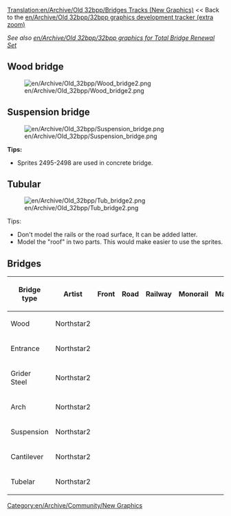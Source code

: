[[Translation:en/Archive/Old 32bpp/Bridges Tracks (New Graphics)]]
<< Back to the [[en/Archive/Old 32bpp/32bpp graphics development tracker (extra zoom)]]

''See also [[en/Archive/Old 32bpp/32bpp graphics for Total Bridge Renewal Set]]''

==Wood bridge==
[[File:en/Archive/Old 32bpp/Wood bridge2.png]]

==Suspension bridge==
[[File:en/Archive/Old 32bpp/Suspension bridge.png]]

'''Tips:'''
*Sprites 2495-2498 are used in concrete bridge.

==Tubular==
[[File:en/Archive/Old 32bpp/Tub bridge2.png]]

Tips:
*Don't model the rails or the road surface, It can be added latter.
*Model the "roof" in two parts. This would make easier to use the sprites.




<!--old content of page-->

== Bridges ==
{| border=1 style="background:#e7ebff;"
! Bridge type
! Artist
! Front
! Road
! Railway
! Monorail
! Maglev
|-
|Wood
|Northstar2
{{en/Archive/Old 32bpp/Done}}
{{en/Archive/Old 32bpp/Done}}
{{en/Archive/Old 32bpp/Done}}
{{en/Archive/Old 32bpp/Done}}
{{en/Archive/Old 32bpp/Unclaimed}}
|-
|Entrance
|Northstar2
{{en/Archive/Old 32bpp/Done-details}}
{{en/Archive/Old 32bpp/Done-details}}
{{en/Archive/Old 32bpp/WIP}}
{{en/Archive/Old 32bpp/WIP}}
{{en/Archive/Old 32bpp/Unclaimed}}
|-
|Grider Steel
|Northstar2
{{en/Archive/Old 32bpp/Done}}
{{en/Archive/Old 32bpp/Done}}
{{en/Archive/Old 32bpp/Done}}
{{en/Archive/Old 32bpp/Done}}
{{en/Archive/Old 32bpp/Unclaimed}}
|-
|Arch
|Northstar2
{{en/Archive/Old 32bpp/Done}}
{{en/Archive/Old 32bpp/Done}}
{{en/Archive/Old 32bpp/Done}}
{{en/Archive/Old 32bpp/Done}}
{{en/Archive/Old 32bpp/Unclaimed}}
|-
|Suspension
|Northstar2
{{en/Archive/Old 32bpp/Done}}
{{en/Archive/Old 32bpp/Done}}
{{en/Archive/Old 32bpp/Done}}
{{en/Archive/Old 32bpp/Done}}
{{en/Archive/Old 32bpp/Unclaimed}}
|-
|Cantilever
|Northstar2
{{en/Archive/Old 32bpp/Done}}
{{en/Archive/Old 32bpp/Done}}
{{en/Archive/Old 32bpp/Done}}
{{en/Archive/Old 32bpp/Done}}
{{en/Archive/Old 32bpp/Unclaimed}}
|-
|Tubelar
|Northstar2
{{en/Archive/Old 32bpp/Done}}
{{en/Archive/Old 32bpp/Done}}
{{en/Archive/Old 32bpp/Done}}
{{en/Archive/Old 32bpp/Done}}
{{en/Archive/Old 32bpp/Unclaimed}}
|}



[[Category:en/Archive/Community/New Graphics]]